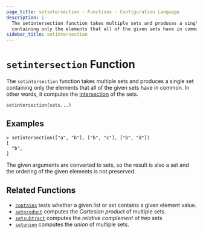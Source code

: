 ```yaml
---
page_title: setintersection - Functions - Configuration Language
description: |-
  The setintersection function takes multiple sets and produces a single set
  containing only the elements that all of the given sets have in common.
sidebar_title: setintersection
---
```


# `setintersection` Function

The `setintersection` function takes multiple sets and produces a single set
containing only the elements that all of the given sets have in common.
In other words, it computes the
[intersection](https://en.wikipedia.org/wiki/Intersection_(set_theory)) of the sets.

```hcl
setintersection(sets...)
```

## Examples

```
> setintersection(["a", "b"], ["b", "c"], ["b", "d"])
[
  "b",
]
```

The given arguments are converted to sets, so the result is also a set and
the ordering of the given elements is not preserved.

## Related Functions

- [`contains`](/language/functions/contains) tests whether a given list or set contains
  a given element value.
- [`setproduct`](/language/functions/setproduct) computes the _Cartesian product_ of multiple
  sets.
- [`setsubtract`](/language/functions/setsubtract) computes the _relative complement_ of two sets
- [`setunion`](/language/functions/setunion) computes the _union_ of
  multiple sets.
